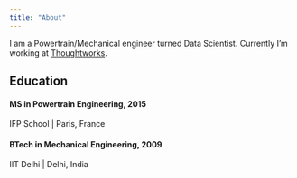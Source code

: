 ```yaml
---
title: "About"
---
```


I am a Powertrain/Mechanical engineer turned Data Scientist. Currently I'm working at [Thoughtworks](https://www.thoughtworks.com/).


## Education
#### MS in Powertrain Engineering, 2015
IFP School      | Paris, France

#### BTech in Mechanical Engineering, 2009
IIT Delhi       | Delhi, India
